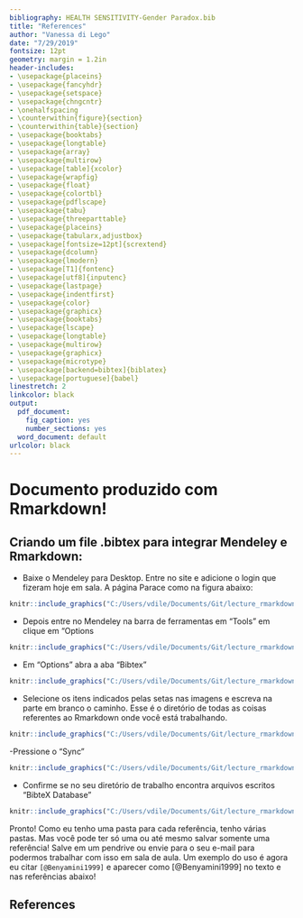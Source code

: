 ```yaml
---
bibliography: HEALTH SENSITIVITY-Gender Paradox.bib
title: "References"
author: "Vanessa di Lego"
date: "7/29/2019"
fontsize: 12pt
geometry: margin = 1.2in
header-includes:
- \usepackage{placeins}
- \usepackage{fancyhdr}
- \usepackage{setspace}
- \usepackage{chngcntr}
- \onehalfspacing
- \counterwithin{figure}{section}
- \counterwithin{table}{section}
- \usepackage{booktabs}
- \usepackage{longtable}
- \usepackage{array}
- \usepackage{multirow}
- \usepackage[table]{xcolor}
- \usepackage{wrapfig}
- \usepackage{float}
- \usepackage{colortbl}
- \usepackage{pdflscape}
- \usepackage{tabu}
- \usepackage{threeparttable}
- \usepackage{placeins}
- \usepackage{tabularx,adjustbox}
- \usepackage[fontsize=12pt]{scrextend}
- \usepackage{dcolumn}
- \usepackage{lmodern}
- \usepackage[T1]{fontenc}
- \usepackage[utf8]{inputenc}
- \usepackage{lastpage}
- \usepackage{indentfirst}
- \usepackage{color}
- \usepackage{graphicx}
- \usepackage{booktabs}
- \usepackage{lscape}
- \usepackage{longtable}
- \usepackage{multirow}
- \usepackage{graphicx}
- \usepackage{microtype}
- \usepackage[backend=bibtex]{biblatex}
- \usepackage[portuguese]{babel}
linestretch: 2
linkcolor: black
output:
  pdf_document:
    fig_caption: yes
    number_sections: yes
  word_document: default
urlcolor: black
---
```


# Documento produzido com Rmarkdown!

## Criando um file .bibtex para integrar Mendeley e Rmarkdown:

- Baixe o Mendeley para Desktop. Entre no site e adicione o login que fizeram hoje em sala. A página Parace como na figura abaixo:

```r
knitr::include_graphics("C:/Users/vdile/Documents/Git/lecture_rmarkdown-master/lecture_rmarkdown/pag_1Mend.png")

```


- Depois entre no Mendeley na barra de ferramentas em "Tools" em clique em "Options


```r
knitr::include_graphics("C:/Users/vdile/Documents/Git/lecture_rmarkdown-master/lecture_rmarkdown/Screenshot (4)_LI.jpg")

```


- Em "Options" abra a aba "Bibtex"

```r
knitr::include_graphics("C:/Users/vdile/Documents/Git/lecture_rmarkdown-master/lecture_rmarkdown/Screenshot (6)_LI.jpg")

```

- Selecione os itens indicados pelas setas nas imagens e escreva na parte em branco o caminho. Esse é o diretório de todas as coisas referentes ao Rmarkdown onde você está trabalhando.

```r
knitr::include_graphics("C:/Users/vdile/Documents/Git/lecture_rmarkdown-master/lecture_rmarkdown/Screenshot (7)_LI.jpg")

```

-Pressione o "Sync"

```r
knitr::include_graphics("C:/Users/vdile/Documents/Git/lecture_rmarkdown-master/lecture_rmarkdown/Screenshot (9)_LI.jpg")

```


- Confirme se no seu diretório de trabalho encontra arquivos escritos "BibteX Database"

```r
knitr::include_graphics("C:/Users/vdile/Documents/Git/lecture_rmarkdown-master/lecture_rmarkdown/Screenshot (10)_LI.jpg")

```

Pronto! Como eu tenho uma pasta para cada referência, tenho várias pastas. Mas você pode ter só uma ou até mesmo salvar somente uma referência! 
Salve em um pendrive ou envie para o seu e-mail para podermos trabalhar com isso em sala de aula. Um exemplo do uso é agora eu citar `[@Benyamini1999]` e aparecer como [@Benyamini1999] no texto e nas referências abaixo!

## References


